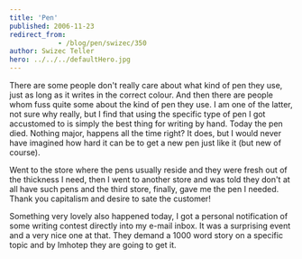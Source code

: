 ```yaml
---
title: 'Pen'
published: 2006-11-23
redirect_from: 
            - /blog/pen/swizec/350
author: Swizec Teller
hero: ../../../defaultHero.jpg
---
```

There are some people don't really care about what kind of pen they use, just as long as it writes in the correct colour. And then there are people whom fuss quite some about the kind of pen they use. I am one of the latter, not sure why really, but I find that using the specific type of pen I got accustomed to is simply the best thing for writing by hand. Today the pen died. Nothing major, happens all the time right? It does, but I would never have imagined how hard it can be to get a new pen just like it (but new of course).

Went to the store where the pens usually reside and they were fresh out of the thickness I need, then I went to another store and was told they don't at all have such pens and the third store, finally, gave me the pen I needed. Thank you capitalism and desire to sate the customer!

Something very lovely also happened today, I got a personal notification of some writing contest directly into my e-mail inbox. It was a surprising event and a very nice one at that. They demand a 1000 word story on a specific topic and by Imhotep they are going to get it.